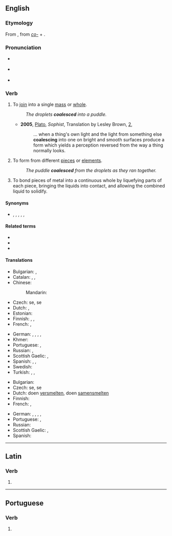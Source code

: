 ==English==
{{was wotd|2009|April|3}}

===Etymology===
From {{etyl|la|en}} {{m|la|coalēscō}}, from ''[[co-]]'' + {{m|la|alēscō||grow up}}.

===Pronunciation===
* {{a|UK}} {{IPA|/kəʊ.əˈlɛs/|lang=en}}
* {{a|US}} {{IPA|/koʊ.əˈlɛs/|lang=en}}
* {{audio|en-us-coalesce.ogg|Audio (US)|lang=en}}

===Verb===
{{en-verb|coalesc}}

# {{lb|en|of separate elements}} To [[join]] into a single [[mass]] or [[whole]].
#: ''The droplets '''coalesced''' into a puddle.''
#* '''2005''', [[w:Plato|Plato]], ''Sophist'', Translation by Lesley Brown, [[w:Stephanus pagination|2]],
#*: ... when a thing's own light and the light from something else '''coalescing''' into one on bright and smooth surfaces produce a form which yields a perception reversed from the way a thing normally looks.
# {{lb|en|of a whole or a unit}} To form from different [[piece]]s or [[element]]s.
#: ''The puddle '''coalesced''' from the droplets as they ran together.''
# {{lb|en|engineering}} To bond pieces of metal into a continuous whole by liquefying parts of each piece, bringing the liquids into contact, and allowing the combined liquid to solidify.

====Synonyms====
* {{sense|to join into a single mass}} {{l|en|amalgamate}}, {{l|en|combine}}, {{l|en|join}}, {{l|en|merge}}, {{l|en|unite}}, {{l|en|fuse}}

====Related terms====
* {{l|en|-esce}}
* {{l|en|coalescence}}
* {{l|en|coalition}}

====Translations====
{{trans-top|to join into a single mass}}
* Bulgarian: {{t|bg|сливам се}}, {{t|bg|обединявам се}}
* Catalan: {{t+|ca|unir-se}}, {{t+|ca|ajuntar-se}}, {{t+|ca|incorporar-se}}
* Chinese:
*: Mandarin: {{t+|cmn|汇聚|sc=Hani}}
* Czech: {{t|cs|sloučit}} se, {{t+|cs|spojit}} se
* Dutch: {{t+|nl|versmelten}}, {{t+|nl|samensmelten}}
* Estonian: {{t|et|kokku sulanduma}}
* Finnish: {{t+|fi|yhdistyä}}, {{t+|fi|yhtyä}}, {{t|fi|kerääntyä}}
* French: {{t+|fr|se fondre}}, {{t+|fr|coalescer}}
{{trans-mid}}
* German: {{t+|de|vereinigen}}, {{t+|de|verschmelzen}}, {{t+|de|zusammenfließen}}, {{t|de|zusammenfügen}}, {{t|de|zusammenwachsen}}
* Khmer: {{t-needed|km}}
* Portuguese: {{t|pt|coalescer}}, {{t+|pt|aglutinar}}
* Russian: {{t+|ru|сливаться}}, {{t+|ru|объединя́ться}}
* Scottish Gaelic: {{t|gd|aonaich}}, {{t|gd|measgaich}}
* Spanish: {{t+|es|juntarse}}, {{t+|es|incorporarse}}, {{t|es|coalescer}}
* Swedish: {{t|sv|sammansmälta}}
* Turkish: {{t+|tr|birleşmek}}, {{t+|tr|bütünleşmek}}, {{t+|tr|kaynaşmak}}
{{trans-bottom}}

{{trans-top|to form from different elements}}
* Bulgarian: {{t|bg|сливам се}}
* Czech: {{t|cs|sloučit}} se, {{t+|cs|spojit}} se
* Dutch: doen [[versmelten]], doen [[samensmelten]]
* Finnish: {{t+|fi|yhdistyä}}
* French: {{t+|fr|réunir|alt=se réunir}}, {{t+|fr|unir|alt=s'unir}}
{{trans-mid}}
* German: {{t+|de|vereinigen}}, {{t+|de|verschmelzen}}, {{t+|de|zusammenfließen}}, {{t|de|zusammenfügen}}, {{t|de|zusammenwachsen}}
* Portuguese: {{t|pt|coalescer}}, {{t+|pt|aglutinar}}
* Russian: {{t+|ru|объединя́ться}}
* Scottish Gaelic: {{t|gd|aonaich}}, {{t|gd|measgaich}}
* Spanish: {{t+|es|unirse}}
{{trans-bottom}}

----

==Latin==

===Verb===
{{la-verb-form|coalesce}}

# {{inflection of|coalescō||2|s|pres|actv|impr|lang=la}}

----

==Portuguese==

===Verb===
{{head|pt|verb form}}

# {{pt-verb-form-of|coalescer}}